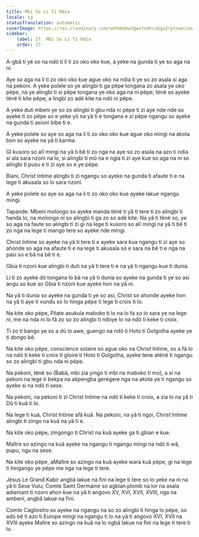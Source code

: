 ```yaml
---
title: Mbi So Li Ti Ndia
locale: sg
statusTranslation: automatic
coverImage: https://res.cloudinary.com/xmfm6mhw3gwctndtcubgx2rptnae/image/upload/v1741354419/small_cover_la_gran_rebelion_28716e29d2.webp
sidebar:
    label: 27. Mbi So Li Ti Ndia
    order: 27
---
```

A-gbâ ti yé so na ndö ti li ti zo oko oko kue, a yeke na gunda ti ye so aga na ni.

Aye so aga na li ti zo oko oko kue ague oko na ndia ti ye so zo asala si aga na pekoni. A yeke polele so ye alingbi ti ga pëpe tongana zo asala ye oko pëpe, na ye alingbi ti si pëpe tongana ye oko aga na ni pëpe; tënë so ayeke tënë ti kite pëpe, a lingbi zo adë kite na ndö ni pëpe.

A yeke duti mbeni ye so zo alingbi ti gbu nda ni pëpe ti zi aye nde nde so ayeke ti zo pëpe so e yeke yô na yâ ti e tongana e zi pëpe ngangu so ayeke na gunda ti asioni bibe ti e.

A yeke polele so aye so aga na li ti zo oko oko kue ague oko mingi na akota bon so ayeke na yâ ti karma.

Gi kusoro so alï mingi na yâ ti bê ti zo nga na aye so zo asala na azo ti ndia si ala sara nzoni na lo, si alingbi ti mû na e ngia ti zi aye kue so aga na ni so alingbi ti pusu e ti zi aye so e ye pëpe.

Biani, Christ Intime alingbi ti zi ngangu so ayeke na gunda ti afaute ti e na lege ti akusala so lo sara nzoni.

A yeke polele so aye so aga na li ti zo oko oko kue ayeke lakue ngangu mingi.

Tapande: Mbeni molongo so ayeke manda tënë ti yâ ti tere ti zo alingbi ti handa lo, na molongo ni so alingbi ti ga zo so adë kite. Na yâ ti tënë so, ye so aga na faute so alingbi ti zi gi na lege ti kusoro so alï mingi na yâ ti bê ti zo nga na lege ti mango tere so ayeke nde mingi.

Christ Intime so ayeke na yâ ti tere ti e ayeke sara kua ngangu ti zi aye so ahonde so aga na afaute ti e na lege ti akusala so e sara na bê ti e nga na pasi so e bâ na bê ti e.

Gbia ti nzoni kue alingbi ti duti na yâ ti tere ti e na yâ ti ngangu kue ti dunia.

Li ti zo ayeke dö tongana lo bâ na yâ ti dunia so ayeke na gunda ti ye so asi angu so kue so Gbia ti nzoni kue ayeke hon na yâ ni.

Na yâ ti dunia so ayeke na gunda ti ye so asi, Christ so ahonde ayeke hon na yâ ti aye ti vundu so lo hinga pëpe ti lege ti croix ti lo.

Na kite oko pëpe, Pilate asukula maboko ti lo na lo fa so lo sara ye na lege ni, me na nda ni lo fâ zo so zo alingbi ti ndoye lo na ndö ti keke ti croix.

Ti zo ti bango ye so a dü lo awe, guengo na ndö ti Hoto ti Golgotha ayeke ye ti dongo bê.

Na kite oko pëpe, conscience solaire so ague oko na Christ Intime, so a fâ lo na ndö ti keke ti croix ti gloire ti Hoto ti Golgotha, ayeke tene atënë ti ngangu so zo alingbi ti gbu nda ni pëpe.

Na pekoni, tënë so (Babâ, mbi zia yingo ti mbi na maboko ti mo), a si na pekoni na lege ti bekpa na akpengba geregere nga na akota ye ti ngangu so ayeke si na ndö ti sese.

Na pekoni, na pekoni ti zi Christ Intime na ndö ti keke ti croix, a zia lo na yâ ti Dû ti kuâ ti lo.

Na lege ti kuâ, Christ Intime afâ kuâ. Na pekoni, na yâ ti ngoi, Christ Intime alingbi ti zingo na kuâ na yâ ti e.

Na kite oko pëpe, zingongo ti Christ na kuâ ayeke ga ti gbian e kue.

Maître so azingo na kuâ ayeke na ngangu ti ngangu mingi na ndö ti wâ, pupu, ngu na sese.

Na kite oko pëpe, aMaître so azingo na kuâ ayeke wara kuâ pëpe, gi na lege ti hingango ye pëpe me nga na lege ti tere.

Jésus Le Grand Kabir angbâ lakue na fini na lege ti tere so lo yeke na ni na yâ ti Sese Vulu; Comte Saint Germaine so agbian plomb na lor na asala adiamant ti nzoni ahon kue na yâ ti angovo XV, XVI, XVII, XVIII, nga na ambeni, angbâ lakue na fini.

Comte Cagliostro so ayeke na ngangu na so zo alingbi ti hinga lo pëpe, so adö bê ti azo ti Europe mingi na ngangu ti lo na yâ ti angovo XVI, XVII na XVIII ayeke Maître so azingo na kuâ na lo ngbâ lakue na fini na lege ti tere ti lo.

